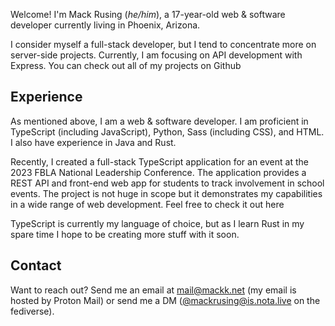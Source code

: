 
Welcome! I'm Mack Rusing (*he/him*), a 17-year-old web & software developer currently living in Phoenix, Arizona.

I consider myself a full-stack developer, but I tend to concentrate more on server-side projects. Currently, I am focusing on API development with Express. You can check out all of my projects on <InlineLink href="https://github.com/mackrusing">Github</InlineLink>

## Experience
As mentioned above, I am a web & software developer. I am proficient in TypeScript (including JavaScript), Python, Sass (including CSS), and HTML. I also have experience in Java and Rust.

Recently, I created a full-stack TypeScript application for an event at the 2023 FBLA National Leadership Conference. The application provides a REST API and front-end web app for students to track involvement in school events. The project is not huge in scope but it demonstrates my capabilities in a wide range of web development. Feel free to check it out <InlineLink href="https://github.com/mackrusing/activity-tracker">here</InlineLink>

TypeScript is currently my language of choice, but as I learn Rust in my spare time I hope to be creating more stuff with it soon.

## Contact
Want to reach out? Send me an email at [mail@mackk.net](mailto:mail@mackk.net) (my email is hosted by Proton Mail) or send me a DM ([@mackrusing@is.nota.live](https://is.nota.live/@mackrusing) on the fediverse).
